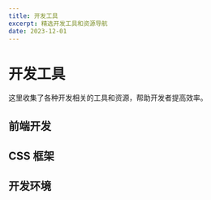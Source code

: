 ```yaml
---
title: 开发工具
excerpt: 精选开发工具和资源导航
date: 2023-12-01
---
```


# 开发工具

这里收集了各种开发相关的工具和资源，帮助开发者提高效率。

<NavigationGrid>
  <NavigationCard
    name="风记星辰"
    description="一个分享技术与生活的个人博客"
    url="https://www.thyuu.com/"
    avatar="🌟"
    iconType="emoji"
  />
  <NavigationCard
    name="CrazyWong"
    description="记录学习与开发过程的技术博客"
    url="https://blog.crazywong.com/"
    avatar="🧑‍💻"
    iconType="emoji"
  />
  <NavigationCard
    name="Akilarの糖果屋"
    description="专注于前端技术分享的网站"
    url="https://akilar.top/"
    avatar="🍬"
    iconType="emoji"
  />
</NavigationGrid>


## 前端开发

<ResourceGrid>
  <ResourceCard
    title="React"
    description="用于构建用户界面的 JavaScript 库"
    url="https://react.dev"
    icon="⚛️"
    featured
  />
  <ResourceCard
    title="Next.js"
    description="React 框架，用于生产环境的应用"
    url="https://nextjs.org"
    icon="▲"
    featured
  />
  <ResourceCard
    title="Vue.js"
    description="渐进式 JavaScript 框架"
    url="https://vuejs.org"
    icon="🟢"
  />
</ResourceGrid>

## CSS 框架

<ResourceGrid>
  <ResourceCard
    title="Tailwind CSS"
    description="功能类优先的 CSS 框架"
    url="https://tailwindcss.com"
    icon="🌊"
    featured
  />
  <ResourceCard
    title="shadcn/ui"
    description="基于 Radix UI 和 Tailwind CSS 的组件库"
    url="https://ui.shadcn.com"
    icon="🎭"
    featured
  />
  <ResourceCard
    title="Bootstrap"
    description="流行的 CSS 框架"
    url="https://getbootstrap.com"
    icon="🅱️"
  />
</ResourceGrid>

## 开发环境

<ResourceGrid>
  <ResourceCard
    title="TypeScript"
    description="JavaScript 的超集，添加了类型系统"
    url="https://www.typescriptlang.org"
    icon="📘"
    featured
  />
  <ResourceCard
    title="VS Code"
    description="微软开发的代码编辑器"
    url="https://code.visualstudio.com"
    icon="📝"
  />
  <ResourceCard title="Vite" description="下一代前端构建工具" url="https://vitejs.dev" icon="⚡" />
</ResourceGrid>
